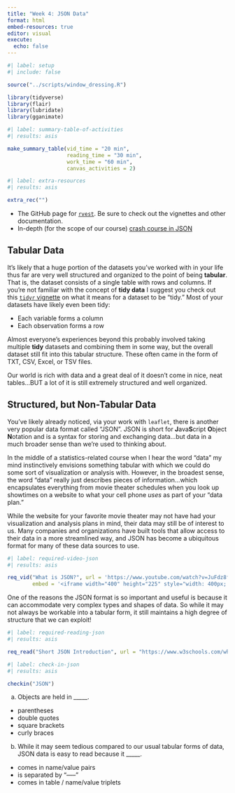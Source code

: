 ```yaml
---
title: "Week 4: JSON Data"
format: html
embed-resources: true
editor: visual
execute: 
  echo: false
---
```


```r
#| label: setup
#| include: false

source("../scripts/window_dressing.R")

library(tidyverse)
library(flair)
library(lubridate)
library(gganimate)
```

```r
#| label: summary-table-of-activities
#| results: asis

make_summary_table(vid_time = "20 min", 
                   reading_time = "30 min", 
                   work_time = "60 min", 
                   canvas_activities = 2)
```

```r
#| label: extra-resources
#| results: asis

extra_rec("")
```

-   The GitHub page for [`rvest`](https://github.com/tidyverse/rvest). Be sure to check out the vignettes and other documentation.
-   In-depth (for the scope of our course) [crash course in JSON](https://www.youtube.com/watch?v=wI1CWzNtE-M)

## Tabular Data

It's likely that a huge portion of the datasets you've worked with in your life thus far are very well structured and organized to the point of being **tabular**. That is, the dataset consists of a single table with rows and columns. If you're not familiar with the concept of **tidy data** I suggest you check out this [`tidyr` vignette](https://cran.r-project.org/web/packages/tidyr/vignettes/tidy-data.html) on what it means for a dataset to be "tidy." Most of your datasets have likely even been tidy:

-   Each variable forms a column
-   Each observation forms a row

Almost everyone's experiences beyond this probably involved taking multiple **tidy** datasets and combining them in some way, but the overall dataset still fit into this tabular structure. These often came in the form of TXT, CSV, Excel, or TSV files.

Our world is rich with data and a great deal of it doesn't come in nice, neat tables...BUT a lot of it is still extremely structured and well organized.

## Structured, but Non-Tabular Data

You've likely already noticed, via your work with `leaflet`, there is another very popular data format called "JSON". JSON is short for **J**ava**S**cript **O**bject **N**otation and is a syntax for storing and exchanging data...but data in a much broader sense than we're used to thinking about.

In the middle of a statistics-related course when I hear the word "data" my mind instinctively envisions something tabular with which we could do some sort of visualization or analysis with. However, in the broadest sense, the word "data" really just describes pieces of information...which encapsulates everything from movie theater schedules when you look up showtimes on a website to what your cell phone *uses* as part of your "data plan."

While the website for your favorite movie theater may not have had your visualization and analysis plans in mind, their data may still be of interest to us. Many companies and organizations have built tools that allow access to their data in a more streamlined way, and JSON has become a ubiquitous format for many of these data sources to use.

```r
#| label: required-video-json
#| results: asis

req_vid("What is JSON?", url = 'https://www.youtube.com/watch?v=JuFdz8f-cT4', 
        embed = '<iframe width="400" height="225" style="width: 400px; height: 225px;" src="https://www.youtube.com/embed/JuFdz8f-cT4" frameborder="0" allow="accelerometer; autoplay; encrypted-media; gyroscope; picture-in-picture" allowfullscreen></iframe>')
```

One of the reasons the JSON format is so important and useful is because it can accommodate very complex types and shapes of data. So while it may not always be workable into a tabular form, it still maintains a high degree of structure that we can exploit!

```r
#| label: required-reading-json
#| results: asis

req_read("Short JSON Introduction", url = "https://www.w3schools.com/whatis/whatis_json.asp")
```

```r
#| label: check-in-json
#| results: asis

checkin("JSON")
```

a)  Objects are held in \_\_\_\_\_.

-   parentheses
-   double quotes
-   square brackets
-   curly braces

b)  While it may seem tedious compared to our usual tabular forms of data, JSON data is easy to read because it \_\_\_\_\_.

-   comes in name/value pairs
-   is separated by "-----"
-   comes in table / name/value triplets
